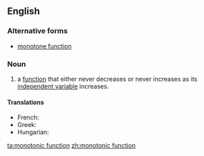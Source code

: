 ==English==

===Alternative forms===
*[[monotone function]]

===Noun===
{{en-noun}}
{{wikipedia}}

# {{mathematics}}a [[function]] that either never decreases or never increases as its [[independent variable]] increases.

====Translations====
{{trans-top|(mathematics)}}
* French: {{t|fr|fonction monotone|f}}
* Greek: {{t|el|μονότονη συνάρτηση|f|tr=monótoni synártisi|sc=Grek}}
* Hungarian: {{t-|hu|monoton függvény}}
{{trans-mid}}
{{trans-bottom}}

[[ta:monotonic function]]
[[zh:monotonic function]]